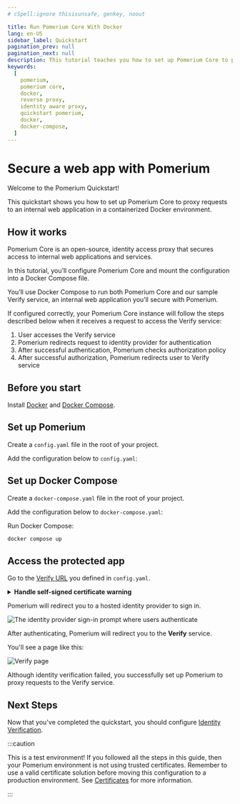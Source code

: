 ```yaml
---
# cSpell:ignore thisisunsafe, genkey, noout

title: Run Pomerium Core With Docker
lang: en-US
sidebar_label: Quickstart
pagination_prev: null
pagination_next: null
description: This tutorial teaches you how to set up Pomerium Core to proxy requests to a web application using Docker and Docker Compose.
keywords:
  [
    pomerium,
    pomerium core,
    docker,
    reverse proxy,
    identity aware proxy,
    quickstart pomerium,
    docker,
    docker-compose,
  ]
---
```



# Secure a web app with Pomerium

Welcome to the Pomerium Quickstart!

This quickstart shows you how to set up Pomerium Core to proxy requests to an internal web application in a containerized Docker environment.

## How it works

Pomerium Core is an open-source, identity access proxy that secures access to internal web applications and services.

In this tutorial, you’ll configure Pomerium Core and mount the configuration into a Docker Compose file.

You’ll use Docker Compose to run both Pomerium Core and our sample Verify service, an internal web application you’ll secure with Pomerium.

If configured correctly, your Pomerium Core instance will follow the steps described below when it receives a request to access the Verify service:

1. User accesses the Verify service
1. Pomerium redirects request to identity provider for authentication
1. After successful authentication, Pomerium checks authorization policy
1. After successful authorization, Pomerium redirects user to Verify service

## Before you start

Install [Docker] and [Docker Compose].

## Set up Pomerium

Create a `config.yaml` file in the root of your project.

Add the configuration below to `config.yaml`:

<ConfigDocker />

## Set up Docker Compose

Create a `docker-compose.yaml` file in the root of your project.

Add the configuration below to `docker-compose.yaml`:

<DockerCompose />

Run Docker Compose:

```bash
docker compose up
```

## Access the protected app

Go to the [Verify URL](https://verify.localhost.pomerium.io) you defined in `config.yaml`.

<details>
  <summary><b>Handle self-signed certificate warning</b></summary>
  <div>
  Adding certificates to your configuration is beyond the scope of this quickstart.
  <br/>
  Because you don't have a valid certificate, Pomerium generates a self-signed one for you. This will prompt your browser to throw a self-signed certificate warning.
  <br/>
  To bypass the warning:

  <ol>
   <li>Select <b>Advanced</b></li>
   <li>Select <b>Proceed to verify.localhost.pomerium.io (unsafe)</b></li>
  </ol>

  If you don't see an <b>Advanced</b> option:

  <ol>
   <li>Click anywhere in the window</li>
   <li>Type "thisisunsafe" (no spaces)</li>
   <li>Make sure <b>Reload</b> is selected</li>
   <li>Select <b>Enter</b></li>
  </ol>
  Your browser will redirect you to the route defined in your policy.

  </div>
</details>

Pomerium will redirect you to a hosted identity provider to sign in.

![The identity provider sign-in prompt where users authenticate](./img/quickstart/identity-provider-authentication.png)

After authenticating, Pomerium will redirect you to the **Verify** service.

You'll see a page like this:

![Verify page](./img/quickstart/verify-service.png)

Although identity verification failed, you successfully set up Pomerium to proxy requests to the Verify service.

## Next Steps

Now that you've completed the quickstart, you should configure [Identity Verification](/docs/capabilities/getting-users-identity).

:::caution

This is a test environment! If you followed all the steps in this guide, then your Pomerium environment is not using trusted certificates. Remember to use a valid certificate solution before moving this configuration to a production environment. See [Certificates](/docs/concepts/certificates) for more information.

:::

[configuration file]: /docs/reference
[container images]: https://hub.docker.com/r/pomerium/pomerium
[docker]: https://docs.docker.com/install/
[docker compose]: https://docs.docker.com/compose/install/

